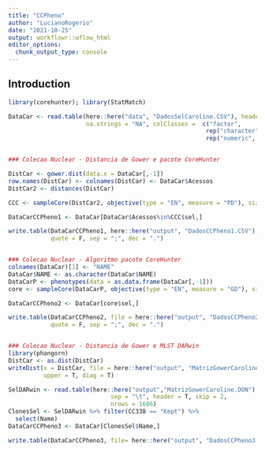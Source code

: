 ```yaml
---
title: "CCPheno"
author: "LucianoRogerio"
date: "2021-10-25"
output: workflowr::wflow_html
editor_options:
  chunk_output_type: console
---
```


## Introduction

```r
library(corehunter); library(StatMatch)

DataCar <- read.table(here::here("data", "DadosSelCaroline.CSV"), header = T, sep = ";", dec = ".",
                      na.strings = "NA", colClasses =  c("factor",
                                                        rep("character", times = 24),
                                                        rep("numeric", times = 27)))


### Colecao Nuclear - Distancia de Gower e pacote CoreHunter

DistCar <- gower.dist(data.x = DataCar[,-1])
row.names(DistCar) <- colnames(DistCar) <- DataCar$Acessos
DistCar2 <- distances(DistCar)

CCC <- sampleCore(DistCar2, objective(type = "EN", measure = "PD"), size = 338)

DataCarCCPheno1 <- DataCar[DataCar$Acessos%in%CCC$sel,]

write.table(DataCarCCPheno1, here::here("output", "DadosCCPheno1.CSV"),
            quote = F, sep = ";", dec = ".")


### Colecao Nuclear - Algoritmo pacote CoreHunter
colnames(DataCar)[1] <- "NAME"
DataCar$NAME <- as.character(DataCar$NAME)
DataCarP <- phenotypes(data = as.data.frame(DataCar[,-1]))
core <- sampleCore(DataCarP, objective(type = "EN", measure = "GD"), size = 338)

DataCarCCPheno2 <- DataCar[core$sel,]

write.table(DataCarCCPheno2, file = here::here("output", "DadosCCPheno2.CSV"),
            quote = F, sep = ";", dec = ".")


### Colecao Nuclear - Distancia de Gower e MLST DARwin
library(phangorn)
DistCar <- as.dist(DistCar)
writeDist(x = DistCar, file = here::here("output", "MatrizGowerCaroline.phy"), format = "phylip",
          upper = T, diag = T)

SelDARwin <- read.table(here::here("output","MatrizGowerCaroline.DON"),
                             sep = "\t", header = T, skip = 2,
                             nrows = 1686)
ClonesSel <- SelDARwin %>% filter(CC338 == "Kept") %>%
  select(Name)
DataCarCCPheno3 <- DataCar[ClonesSel$Name,]

write.table(DataCarCCPheno3, file= here::here("output", "DadosCCPheno3.CSV"), quote = F, sep = ";", dec = ".")
```

